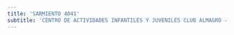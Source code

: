 ```yaml
---
title: 'SARMIENTO 4041'
subtitle: 'CENTRO DE ACTIVIDADES INFANTILES Y JUVENILES CLUB ALMAGRO - Polideportivo - Anexo Normal Nº07'
---
```


#
